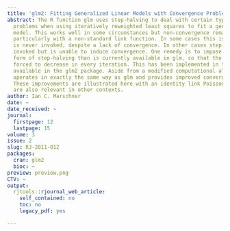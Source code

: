 ```yaml
---
title: 'glm2: Fitting Generalized Linear Models with Convergence Problems'
abstract: The R function glm uses step-halving to deal with certain types of convergence
  problems when using iteratively reweighted least squares to fit a generalized linear
  model. This works well in some circumstances but non-convergence remains a possibility,
  particularly with a non-standard link function. In some cases this is because step-halving
  is never invoked, despite a lack of convergence. In other cases step-halving is
  invoked but is unable to induce convergence. One remedy is to impose a stricter
  form of step-halving than is currently available in glm, so that the deviance is
  forced to decrease in every iteration. This has been implemented in the glm2 function
  available in the glm2 package. Aside from a modified computational algorithm, glm2
  operates in exactly the same way as glm and provides improved convergence properties.
  These improvements are illustrated here with an identity link Poisson model, but
  are also relevant in other contexts.
author: Ian C. Marschner
date: ~
date_received: ~
journal:
  firstpage: 12
  lastpage: 15
volume: 3
issue: 2
slug: RJ-2011-012
packages:
  cran: glm2
  bioc: ~
preview: preview.png
CTV: ~
output:
  rjtools::rjournal_web_article:
    self_contained: no
    toc: no
    legacy_pdf: yes

---
```

